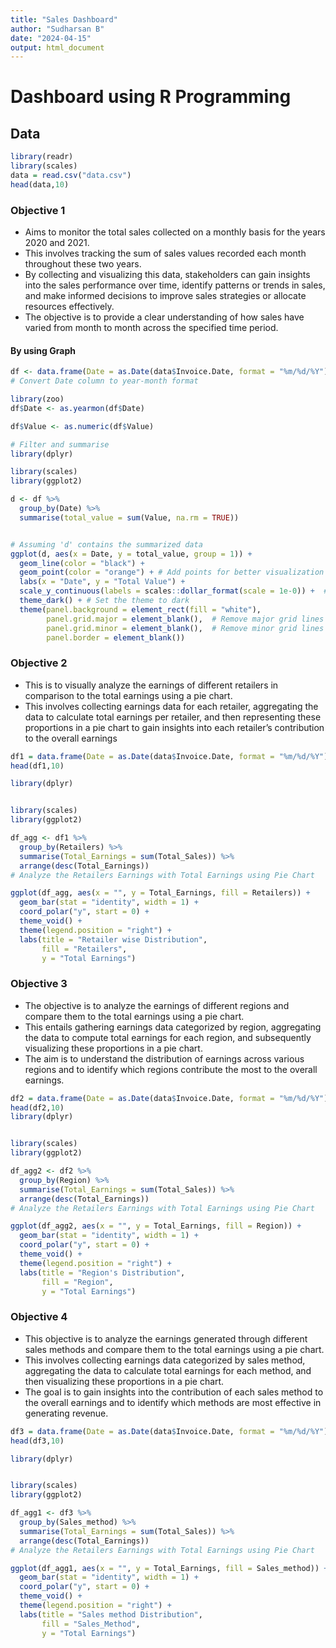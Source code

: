 ```yaml
---
title: "Sales Dashboard"
author: "Sudharsan B"
date: "2024-04-15"
output: html_document
---
```


# Dashboard using R Programming

## Data

```r
library(readr)
library(scales)
data = read.csv("data.csv")
head(data,10)
```

### Objective 1

-   Aims to monitor the total sales collected on a monthly basis for the years 2020 and 2021.
-   This involves tracking the sum of sales values recorded each month throughout these two years.
-   By collecting and visualizing this data, stakeholders can gain insights into the sales performance over time, identify patterns or trends in sales, and make informed decisions to improve sales strategies or allocate resources effectively.
-   The objective is to provide a clear understanding of how sales have varied from month to month across the specified time period.

#### By using Graph

```r
df <- data.frame(Date = as.Date(data$Invoice.Date, format = "%m/%d/%Y"), Value = data$Total.Sales)
# Convert Date column to year-month format

library(zoo)
df$Date <- as.yearmon(df$Date)

df$Value <- as.numeric(df$Value)

# Filter and summarise
library(dplyr)

library(scales)
library(ggplot2)

d <- df %>%
  group_by(Date) %>%
  summarise(total_value = sum(Value, na.rm = TRUE))


# Assuming 'd' contains the summarized data
ggplot(d, aes(x = Date, y = total_value, group = 1)) +
  geom_line(color = "black") +
  geom_point(color = "orange") + # Add points for better visualization
  labs(x = "Date", y = "Total Value") +
  scale_y_continuous(labels = scales::dollar_format(scale = 1e-0)) +  # Adjust scale as needed
  theme_dark() + # Set the theme to dark
  theme(panel.background = element_rect(fill = "white"),
        panel.grid.major = element_blank(),  # Remove major grid lines
        panel.grid.minor = element_blank(),  # Remove minor grid lines
        panel.border = element_blank())


```

### Objective 2

-   This is to visually analyze the earnings of different retailers in comparison to the total earnings using a pie chart.
-   This involves collecting earnings data for each retailer, aggregating the data to calculate total earnings per retailer, and then representing these proportions in a pie chart to gain insights into each retailer's contribution to the overall earnings

```r
df1 = data.frame(Date = as.Date(data$Invoice.Date, format = "%m/%d/%Y"),Retailers = data$Retailer,Total_Sales= data$Total.Sales)
head(df1,10)

library(dplyr)


library(scales)
library(ggplot2)

df_agg <- df1 %>%
  group_by(Retailers) %>%
  summarise(Total_Earnings = sum(Total_Sales)) %>%
  arrange(desc(Total_Earnings))
# Analyze the Retailers Earnings with Total Earnings using Pie Chart 

ggplot(df_agg, aes(x = "", y = Total_Earnings, fill = Retailers)) +
  geom_bar(stat = "identity", width = 1) +
  coord_polar("y", start = 0) +
  theme_void() +
  theme(legend.position = "right") +
  labs(title = "Retailer wise Distribution",
       fill = "Retailers",
       y = "Total Earnings")


```

### Objective 3

-   The objective is to analyze the earnings of different regions and compare them to the total earnings using a pie chart.
-   This entails gathering earnings data categorized by region, aggregating the data to compute total earnings for each region, and subsequently visualizing these proportions in a pie chart.
-   The aim is to understand the distribution of earnings across various regions and to identify which regions contribute the most to the overall earnings.

```r
df2 = data.frame(Date = as.Date(data$Invoice.Date, format = "%m/%d/%Y"),Region = data$Region,Total_Sales= data$Total.Sales)
head(df2,10)
library(dplyr)


library(scales)
library(ggplot2)

df_agg2 <- df2 %>%
  group_by(Region) %>%
  summarise(Total_Earnings = sum(Total_Sales)) %>%
  arrange(desc(Total_Earnings))
# Analyze the Retailers Earnings with Total Earnings using Pie Chart 

ggplot(df_agg2, aes(x = "", y = Total_Earnings, fill = Region)) +
  geom_bar(stat = "identity", width = 1) +
  coord_polar("y", start = 0) +
  theme_void() +
  theme(legend.position = "right") +
  labs(title = "Region's Distribution",
       fill = "Region",
       y = "Total Earnings")


```

### Objective 4

-   This objective is to analyze the earnings generated through different sales methods and compare them to the total earnings using a pie chart.
-   This involves collecting earnings data categorized by sales method, aggregating the data to calculate total earnings for each method, and then visualizing these proportions in a pie chart.
-   The goal is to gain insights into the contribution of each sales method to the overall earnings and to identify which methods are most effective in generating revenue.

```r

df3 = data.frame(Date = as.Date(data$Invoice.Date, format = "%m/%d/%Y"),Sales_method = data$Sales.Method,Total_Sales= data$Total.Sales)
head(df3,10)

library(dplyr)


library(scales)
library(ggplot2)

df_agg1 <- df3 %>%
  group_by(Sales_method) %>%
  summarise(Total_Earnings = sum(Total_Sales)) %>%
  arrange(desc(Total_Earnings))
# Analyze the Retailers Earnings with Total Earnings using Pie Chart 

ggplot(df_agg1, aes(x = "", y = Total_Earnings, fill = Sales_method)) +
  geom_bar(stat = "identity", width = 1) +
  coord_polar("y", start = 0) +
  theme_void() +
  theme(legend.position = "right") +
  labs(title = "Sales method Distribution",
       fill = "Sales_Method",
       y = "Total Earnings")


```
